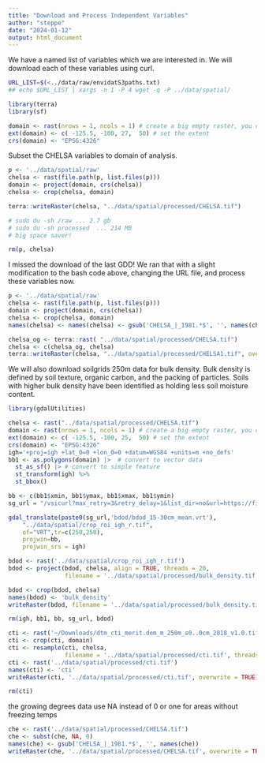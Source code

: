 ```yaml
---
title: "Download and Process Independent Variables"
author: "steppe"
date: "2024-01-12"
output: html_document
---
```


We have a named list of variables which we are interested in. 
We will download each of these variables using curl. 
```sh
URL_LIST=$(<../data/raw/envidatS3paths.txt)
## echo $URL_LIST | xargs -n 1 -P 4 wget -q -P ../data/spatial/
```

```r
library(terra)
library(sf)
```

```r
domain <- rast(nrows = 1, ncols = 1) # create a big empty raster, you can go in through sf too. 
ext(domain) <- c( -125.5, -100, 27,  50) # set the extent
crs(domain) <- "EPSG:4326"
```

Subset the CHELSA variables to domain of analysis. 
```r

p <- '../data/spatial/raw'
chelsa <- rast(file.path(p, list.files(p)))
domain <- project(domain, crs(chelsa))
chelsa <- crop(chelsa, domain)

terra::writeRaster(chelsa, "../data/spatial/processed/CHELSA.tif")

# sudo du -sh /raw ... 2.7 gb
# sudo du -sh processed  ... 214 MB 
# big space saver!

rm(p, chelsa)
```

I missed the download of the last GDD! We ran that with a slight modification to the bash code above, changing the URL file, and process these variables now. 

```r

p <- '../data/spatial/raw'
chelsa <- rast(file.path(p, list.files(p)))
domain <- project(domain, crs(chelsa))
chelsa <- crop(chelsa, domain)
names(chelsa) <- names(chelsa) <- gsub('CHELSA_|_1981.*$', '', names(chelsa))

chelsa_og <- terra::rast( "../data/spatial/processed/CHELSA.tif")
chelsa <- c(chelsa_og, chelsa)
terra::writeRaster(chelsa, "../data/spatial/processed/CHELSA1.tif", overwrite = TRUE)
```

We will also download soilgrids 250m data for bulk density. Bulk density is defined by soil texture, organic carbon, and the packing of particles. Soils with higher bulk density have been identified as holding less soil moisture content. 

```r

library(gdalUtilities)

chelsa <- rast("../data/spatial/processed/CHELSA.tif")
domain <- rast(nrows = 1, ncols = 1) # create a big empty raster, you can go in through sf too. 
ext(domain) <- c( -125.5, -100, 25,  50) # set the extent
crs(domain) <- "EPSG:4326"
igh='+proj=igh +lat_0=0 +lon_0=0 +datum=WGS84 +units=m +no_defs'
bb1 <- as.polygons(domain) |>  # convert to vector data
  st_as_sf() |> # convert to simple feature
  st_transform(igh) %>% 
  st_bbox()

bb <- c(bb1$xmin, bb1$ymax, bb1$xmax, bb1$ymin)
sg_url = "/vsicurl?max_retry=3&retry_delay=1&list_dir=no&url=https://files.isric.org/soilgrids/latest/data/"

gdal_translate(paste0(sg_url,'bdod/bdod_15-30cm_mean.vrt'),
    "../data/spatial/crop_roi_igh_r.tif",
    of="VRT",tr=c(250,250),
    projwin=bb,
    projwin_srs = igh)

bdod <- rast('../data/spatial/crop_roi_igh_r.tif')
bdod <- project(bdod, chelsa, align = TRUE, threads = 20, 
                filename = '../data/spatial/processed/bulk_density.tif', overwrite = T)

bdod <- crop(bdod, chelsa)
names(bdod) <- 'bulk_density'
writeRaster(bdod, filename = '../data/spatial/processed/bulk_density.tif', overwrite = T)

rm(igh, bb1, bb, sg_url, bdod)
```

```r

cti <- rast('~/Downloads/dtm_cti_merit.dem_m_250m_s0..0cm_2018_v1.0.tif') # 6gb big pup. 
cti <- crop(cti, domain)
cti <- resample(cti, chelsa, 
                filename = '../data/spatial/processed/cti.tif', threads = 20)
cti <- rast('../data/spatial/processed/cti.tif')
names(cti) <- 'cti'
writeRaster(cti, '../data/spatial/processed/cti.tif', overwrite = TRUE)

rm(cti)
```

the growing degrees data use NA instead of 0 or one for areas without freezing temps
```r
che <- rast('../data/spatial/processed/CHELSA.tif')
che <- subst(che, NA, 0)
names(che) <- gsub('CHELSA_|_1981.*$', '', names(che))
writeRaster(che, '../data/spatial/processed/CHELSA.tif', overwrite = TRUE)
```


